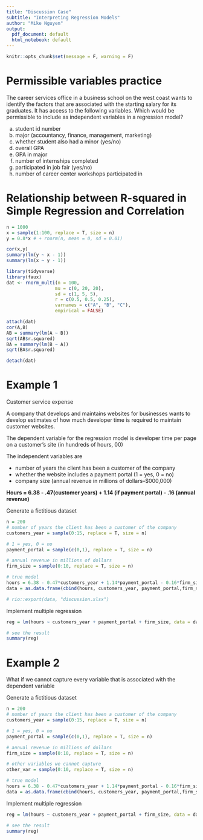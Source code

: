 ```yaml
---
title: "Discussion Case"
subtitle: "Interpreting Regression Models"
author: "Mike Nguyen"
output:
  pdf_document: default
  html_notebook: default
---
```


```r
knitr::opts_chunk$set(message = F, warning = F)
```


# Permissible variables practice 


The career services office in a business school on the west coast wants to identify the factors that are associated with the starting salary for its graduates.  It has access to the following variables.  Which would be permissible to include as independent variables in a regression model?

a)	student id number
b)	major (accountancy, finance, management, marketing)
c)	whether student also had a minor (yes/no)
d)	overall GPA
e)	GPA in major
f)	number of internships completed
g)	participated in job fair (yes/no)
h)	number of career center workshops participated in

# Relationship between R-squared in Simple Regression and Correlation

```r
n = 1000
x = sample(1:100, replace = T, size = n)
y = 0.8*x # + rnorm(n, mean = 0, sd = 0.01)

cor(x,y)
summary(lm(y ~ x - 1))
summary(lm(x ~ y - 1))

library(tidyverse)
library(faux)
dat <- rnorm_multi(n = 100, 
                  mu = c(0, 20, 20),
                  sd = c(1, 5, 5),
                  r = c(0.5, 0.5, 0.25), 
                  varnames = c("A", "B", "C"),
                  empirical = FALSE)

attach(dat)
cor(A,B)
AB = summary(lm(A ~ B))
sqrt(AB$r.squared)
BA = summary(lm(B ~ A))
sqrt(BA$r.squared)

detach(dat)

```


# Example 1


Customer service expense

A company that develops and maintains websites for businesses wants to develop estimates of how much developer time is required to maintain customer websites.

The dependent variable for the regression model is developer time per page on a customer’s site (in hundreds of hours, 00)

The independent variables are

 * number of years the client has been a customer of the company 
 * whether the website includes a payment portal (1 = yes, 0 = no)
 * company size (annual revenue in millions of dollars--$000,000) 

**Hours = 6.38 - .47(customer years) + 1.14 (if payment portal) - .16 (annual revenue)**


Generate a fictitious dataset

```r
n = 200
# number of years the client has been a customer of the company
customers_year = sample(0:15, replace = T, size = n) 

# 1 = yes, 0 = no
payment_portal = sample(c(0,1), replace = T, size = n) 

# annual revenue in millions of dollars
firm_size = sample(0:10, replace = T, size = n) 

# true model
hours = 6.38 - 0.47*customers_year + 1.14*payment_portal - 0.16*firm_size + rnorm(n)
data = as.data.frame(cbind(hours, customers_year, payment_portal,firm_size))

# rio::export(data, "discussion.xlsx")
```

Implement multiple regression

```r
reg = lm(hours ~ customers_year + payment_portal + firm_size, data = data)

# see the result
summary(reg)
```

# Example 2

What if we cannot capture every variable that is associated with the dependent variable

Generate a fictitious dataset

```r
n = 200
# number of years the client has been a customer of the company
customers_year = sample(0:15, replace = T, size = n) 

# 1 = yes, 0 = no
payment_portal = sample(c(0,1), replace = T, size = n) 

# annual revenue in millions of dollars
firm_size = sample(0:10, replace = T, size = n) 

# other variables we cannot capture
other_var = sample(0:10, replace = T, size = n) 

# true model
hours = 6.38 - 0.47*customers_year + 1.14*payment_portal - 0.16*firm_size + other_var + rnorm(n)
data = as.data.frame(cbind(hours, customers_year, payment_portal,firm_size, other_var))
```

Implement multiple regression

```r
reg = lm(hours ~ customers_year + payment_portal + firm_size, data = data)

# see the result
summary(reg)
```
